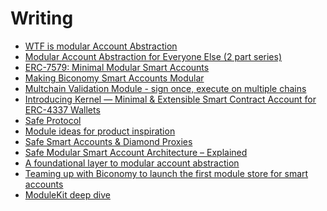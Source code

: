 # Writing

- [WTF is modular Account Abstraction](https://mirror.xyz/konradkopp.eth/7Q3TrMFgx2VbZRKa7UEaisIMjimpMABiqGYo00T9egA)
- [Modular Account Abstraction for Everyone Else (2 part series)](https://blog.rhinestone.wtf/part-1-modular-account-abstraction-for-everyone-else-84567422bc46)
- [ERC-7579: Minimal Modular Smart Accounts](https://eips.ethereum.org/EIPS/eip-7579)
- [Making Biconomy Smart Accounts Modular](https://www.biconomy.io/post/making-biconomy-smart-accounts-modular)
- [Multchain Validation Module - sign once, execute on multiple chains](https://www.biconomy.io/post/multchain-validation-smart-account-module)
- [Introducing Kernel — Minimal & Extensible Smart Contract Account for ERC-4337 Wallets](https://docs.zerodev.app/blog/kernel-minimal-extensible-account-for-aa-wallets)
- [Safe Protocol](https://github.com/safe-global/safe-core-protocol-specs/blob/main/whitepaper.pdf)
- [Module ideas for product inspiration](https://rhinestone.notion.site/Module-ideas-for-product-inspo-338100a2c99540f490472b8aa839da11)
- [Safe Smart Accounts & Diamond Proxies](https://safe.mirror.xyz/P83_rVQuUQJAM-SnMpWvsHlN8oLnCeSncD1txyMDqpE)
- [Safe Modular Smart Account Architecture – Explained](https://safe.mirror.xyz/t76RZPgEKdRmWNIbEzi75onWPeZrBrwbLRejuj-iPpQ)
- [A foundational layer to modular account abstraction](https://blog.rhinestone.wtf/a-foundational-layer-to-modular-account-abstraction-e7b21ae56034)
- [Teaming up with Biconomy to launch the first module store for smart accounts](https://blog.rhinestone.wtf/teaming-up-with-biconomy-to-launch-the-first-module-store-for-smart-accounts-445233f919bc)
- [ModuleKit deep dive](https://blog.rhinestone.wtf/modulekit-deep-dive-ad84ee0797c6)

